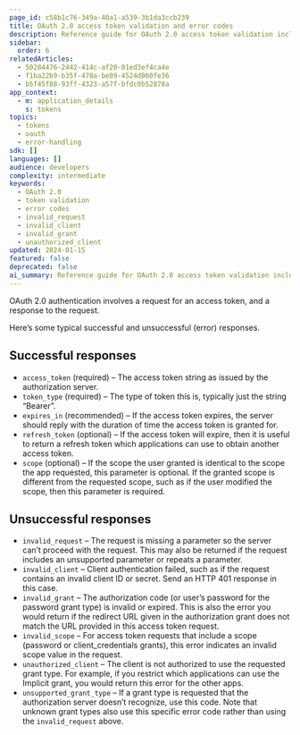 ```yaml
---
page_id: c58b1c76-349a-40a1-a539-3b1da3ccb239
title: OAuth 2.0 access token validation and error codes
description: Reference guide for OAuth 2.0 access token validation including successful response formats and common error codes with troubleshooting information.
sidebar:
  order: 6
relatedArticles:
  - 50284476-2442-414c-af20-01ed3ef4ca4e
  - f1ba22b9-b35f-478a-be09-4524d060fe36
  - b5f45f88-93ff-4323-a57f-bfdc0b52878a
app_context:
  - m: application_details
    s: tokens
topics:
  - tokens
  - oauth
  - error-handling
sdk: []
languages: []
audience: developers
complexity: intermediate
keywords:
  - OAuth 2.0
  - token validation
  - error codes
  - invalid_request
  - invalid_client
  - invalid_grant
  - unauthorized_client
updated: 2024-01-15
featured: false
deprecated: false
ai_summary: Reference guide for OAuth 2.0 access token validation including successful response formats and common error codes with troubleshooting information.
---
```


OAuth 2.0 authentication involves a request for an access token, and a response to the request.

Here’s some typical successful and unsuccessful (error) responses.

## Successful responses

- `access_token` (required) – The access token string as issued by the authorization server.
- `token_type` (required) – The type of token this is, typically just the string “Bearer”.
- `expires_in` (recommended) – If the access token expires, the server should reply with the duration of time the access token is granted for.
- `refresh_token` (optional) – If the access token will expire, then it is useful to return a refresh token which applications can use to obtain another access token.
- `scope` (optional) – If the scope the user granted is identical to the scope the app requested, this parameter is optional. If the granted scope is different from the requested scope, such as if the user modified the scope, then this parameter is required.

## Unsuccessful responses

- `invalid_request` – The request is missing a parameter so the server can’t proceed with the request. This may also be returned if the request includes an unsupported parameter or repeats a parameter.
- `invalid_client` – Client authentication failed, such as if the request contains an invalid client ID or secret. Send an HTTP 401 response in this case.
- `invalid_grant` – The authorization code (or user’s password for the password grant type) is invalid or expired. This is also the error you would return if the redirect URL given in the authorization grant does not match the URL provided in this access token request.
- `invalid_scope` – For access token requests that include a scope (password or client_credentials grants), this error indicates an invalid scope value in the request.
- `unauthorized_client` – The client is not authorized to use the requested grant type. For example, if you restrict which applications can use the Implicit grant, you would return this error for the other apps.
- `unsupported_grant_type` – If a grant type is requested that the authorization server doesn’t recognize, use this code. Note that unknown grant types also use this specific error code rather than using the `invalid_request` above.
